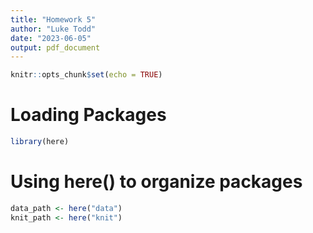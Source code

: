 ```yaml
---
title: "Homework 5"
author: "Luke Todd"
date: "2023-06-05"
output: pdf_document
---
```


```r
knitr::opts_chunk$set(echo = TRUE)
```

# Loading Packages
```r
library(here)
```

# Using here() to organize packages
```r
data_path <- here("data")
knit_path <- here("knit")
```


